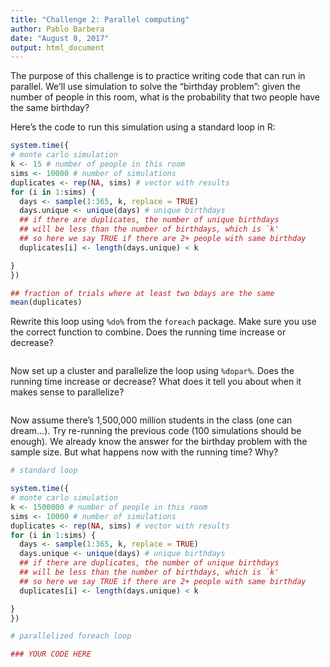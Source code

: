 ```yaml
---
title: "Challenge 2: Parallel computing"
author: Pablo Barbera
date: "August 8, 2017"
output: html_document
---
```


The purpose of this challenge is to practice writing code that can run in parallel. We'll use simulation to solve the "birthday problem": given the number of people in this room, what is the probability that two people have the same birthday?

Here's the code to run this simulation using a standard loop in R:

```r
system.time({
# monte carlo simulation
k <- 15 # number of people in this room
sims <- 10000 # number of simulations 
duplicates <- rep(NA, sims) # vector with results
for (i in 1:sims) {
  days <- sample(1:365, k, replace = TRUE)
  days.unique <- unique(days) # unique birthdays
  ## if there are duplicates, the number of unique birthdays 
  ## will be less than the number of birthdays, which is `k'
  ## so here we say TRUE if there are 2+ people with same birthday
  duplicates[i] <- length(days.unique) < k

}
})

## fraction of trials where at least two bdays are the same
mean(duplicates)

```


Rewrite this loop using `%do%` from the `foreach` package. Make sure you use the correct function to combine. Does the running time increase or decrease?

```r



```

Now set up a cluster and parallelize the loop using `%dopar%`. Does the running time increase or decrease? What does it tell you about when it makes sense to parallelize?

```r



```

Now assume there's 1,500,000 million students in the class (one can dream...). Try re-running the previous code (100 simulations should be enough). We already know the answer for the birthday problem with the sample size. But what happens now with the running time? Why?


```r

# standard loop

system.time({
# monte carlo simulation
k <- 1500000 # number of people in this room
sims <- 10000 # number of simulations 
duplicates <- rep(NA, sims) # vector with results
for (i in 1:sims) {
  days <- sample(1:365, k, replace = TRUE)
  days.unique <- unique(days) # unique birthdays
  ## if there are duplicates, the number of unique birthdays 
  ## will be less than the number of birthdays, which is `k'
  ## so here we say TRUE if there are 2+ people with same birthday
  duplicates[i] <- length(days.unique) < k

}
})

# parallelized foreach loop

### YOUR CODE HERE


```




